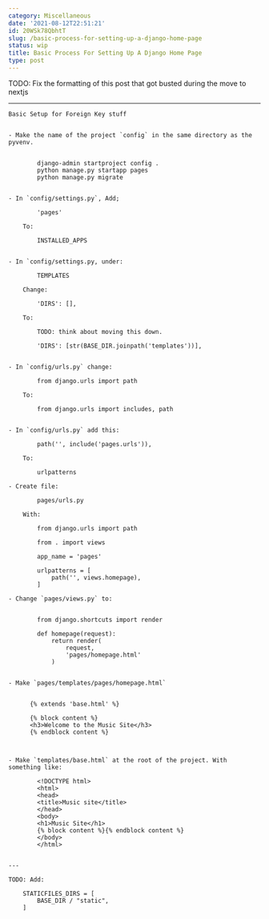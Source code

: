 ```yaml
---
category: Miscellaneous
date: '2021-08-12T22:51:21'
id: 20WSk78QbhtT
slug: /basic-process-for-setting-up-a-django-home-page
status: wip
title: Basic Process For Setting Up A Django Home Page
type: post
---
```


TODO: Fix the formatting of this post that got busted during the move to nextjs

---



```
Basic Setup for Foreign Key stuff


- Make the name of the project `config` in the same directory as the pyvenv. 
        
        
        django-admin startproject config .
        python manage.py startapp pages
        python manage.py migrate
        

- In `config/settings.py`, Add;
    
        'pages'
        
    To:
        
        INSTALLED_APPS
                
    
- In `config/settings.py, under:

        TEMPLATES
    
    Change:
    
        'DIRS': [],
        
    To:
    
        TODO: think about moving this down.
    
        'DIRS': [str(BASE_DIR.joinpath('templates'))],
        

- In `config/urls.py` change:

        from django.urls import path
        
    To:
    
        from django.urls import includes, path
        

- In `config/urls.py` add this:
        
        path('', include('pages.urls')),
        
    To:
    
        urlpatterns
        
- Create file:

        pages/urls.py
        
    With:
    
        from django.urls import path
        
        from . import views
        
        app_name = 'pages'
        
        urlpatterns = [
            path('', views.homepage),
        ]

- Change `pages/views.py` to:


        from django.shortcuts import render
        
        def homepage(request):
            return render(
                request,
                'pages/homepage.html'
            )


- Make `pages/templates/pages/homepage.html`


      {% extends 'base.html' %}
      
      {% block content %}
      <h3>Welcome to the Music Site</h3>
      {% endblock content %}


    
- Make `templates/base.html` at the root of the project. With something like:
    
        <!DOCTYPE html>
        <html>
        <head>
        <title>Music site</title>
        </head>
        <body>
        <h1>Music Site</h1>
        {% block content %}{% endblock content %}
        </body>
        </html>
    

---

TODO: Add:

    STATICFILES_DIRS = [
        BASE_DIR / "static",
    ]
```